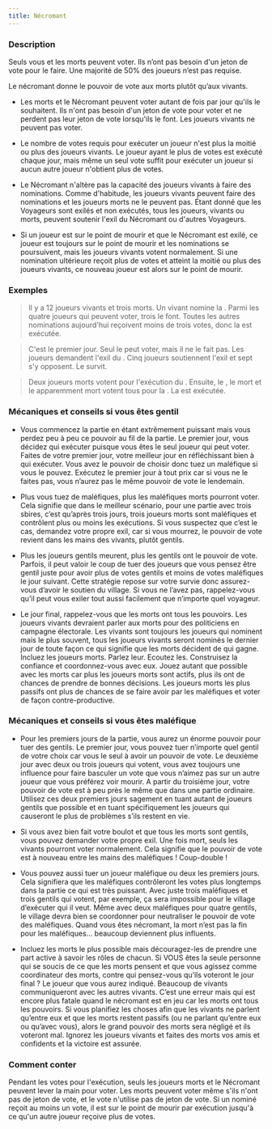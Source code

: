 ```yaml
---
title: Nécromant
---
```



<Role NECROMANT header />

### Description

Seuls vous et les morts peuvent voter. Ils n’ont pas besoin d'un jeton de vote pour le faire. Une majorité de 50% des joueurs n’est pas requise.

Le nécromant donne le pouvoir de vote aux morts plutôt qu’aux vivants.

-   Les morts et le Nécromant peuvent voter autant de fois par jour qu'ils le souhaitent. Ils n'ont pas besoin d'un jeton de vote pour voter et ne perdent pas leur jeton de vote lorsqu'ils le font. Les joueurs vivants ne peuvent pas voter. 

-   Le nombre de votes requis pour exécuter un joueur n'est plus la moitié ou plus des joueurs vivants. Le joueur ayant le plus de votes est exécuté chaque jour, mais même un seul vote suffit pour exécuter un joueur si aucun autre joueur n'obtient plus de votes. 

-   Le Nécromant n'altère pas la capacité des joueurs vivants à faire des nominations. Comme d'habitude, les joueurs vivants peuvent faire des nominations et les joueurs morts ne le peuvent pas. Étant donné que les Voyageurs sont exilés et non exécutés, tous les joueurs, vivants ou morts, peuvent soutenir l'exil du Nécromant ou d'autres Voyageurs. 

-   Si un joueur est sur le point de mourir et que le Nécromant est exilé, ce joueur est toujours sur le point de mourir et les nominations se poursuivent, mais les joueurs vivants votent normalement. Si une nomination ultérieure reçoit plus de votes et atteint la moitié ou plus des joueurs vivants, ce nouveau joueur est alors sur le point de mourir. 

### Exemples

> Il y a 12 joueurs vivants et trois morts. Un <Role AUBERGISTE /> vivant nomine la <Role GITANE />. Parmi les quatre joueurs qui peuvent voter, trois le font. Toutes les autres nominations aujourd'hui reçoivent moins de trois votes, donc la <Role GITANE /> est exécutée. 

> C'est le premier jour. Seul le <Role NECROMANT /> peut voter, mais il ne le fait pas. Les joueurs demandent l'exil du <Role NECROMANT />. Cinq joueurs soutiennent l'exil et sept s'y opposent. Le <Role NECROMANT /> survit. 

> Deux joueurs morts votent pour l'exécution du <Role CONSPIRATEUR />. Ensuite, le <Role NECROMANT />, le <Role FOU /> mort et le <Role ZOMBUUL /> apparemment mort votent tous pour la <Role COMMERE />. La <Role COMMERE /> est exécutée. 

### Mécaniques et conseils si vous êtes gentil

- Vous commencez la partie en étant extrêmement puissant mais vous perdez peu à peu ce pouvoir au fil de la partie. Le premier jour, vous décidez qui exécuter puisque vous êtes le seul joueur qui peut voter. Faites de votre premier jour, votre meilleur jour en réfléchissant bien à qui exécuter. Vous avez le pouvoir de choisir donc tuez un maléfique si vous le pouvez. Exécutez le premier jour à tout prix car si vous ne le faites pas, vous n’aurez pas le même pouvoir de vote le lendemain.

- Plus vous tuez de maléfiques, plus les maléfiques morts pourront voter. Cela signifie que dans le meilleur scénario, pour une partie avec trois sbires, c’est qu’après trois jours, trois joueurs morts sont maléfiques et contrôlent plus ou moins les exécutions. Si vous suspectez que c’est le cas, demandez votre propre exil, car si vous mourrez, le pouvoir de vote revient dans les mains des vivants, plutôt gentils.

- Plus les joueurs gentils meurent, plus les gentils ont le pouvoir de vote. Parfois, il peut valoir le coup de tuer des joueurs que vous pensez être gentil juste pour avoir plus de votes gentils et moins de votes maléfiques le jour suivant. Cette stratégie repose sur votre survie donc assurez-vous d’avoir le soutien du village. Si vous ne l’avez pas, rappelez-vous qu’il peut vous exiler tout aussi facilement que n’importe quel voyageur.

- Le jour final, rappelez-vous que les morts ont tous les pouvoirs. Les joueurs vivants devraient parler aux morts pour des politiciens en campagne électorale. Les vivants sont toujours les joueurs qui nominent mais le plus souvent, tous les joueurs vivants seront nominés le dernier jour de toute façon ce qui signifie que les morts décident de qui gagne. Incluez les joueurs morts. Parlez leur. Ecoutez les. Construisez la confiance et coordonnez-vous avec eux. Jouez autant que possible avec les morts car plus les joueurs morts sont actifs, plus ils ont de chances de prendre de bonnes décisions. Les joueurs morts les plus passifs ont plus de chances de se faire avoir par les maléfiques et voter de façon contre-productive.

### Mécaniques et conseils si vous êtes maléfique

- Pour les premiers jours de la partie, vous aurez un énorme pouvoir pour tuer des gentils. Le premier jour, vous pouvez tuer n’importe quel gentil de votre choix car vous le seul à avoir un pouvoir de vote. Le deuxième jour avec deux ou trois joueurs qui votent, vous avez toujours une influence pour faire basculer un vote que vous n’aimez pas sur un autre joueur que vous préférez voir mourir. A partir du troisième jour, votre pouvoir de vote est à peu près le même que dans une partie ordinaire. Utilisez ces deux premiers jours sagement en tuant autant de joueurs gentils que possible et en tuant spécifiquement les joueurs qui causeront le plus de problèmes s’ils restent en vie.

- Si vous avez bien fait votre boulot et que tous les morts sont gentils, vous pouvez demander votre propre exil. Une fois mort, seuls les vivants pourront voter normalement. Cela signifie que le pouvoir de vote est à nouveau entre les mains des maléfiques ! Coup-double !

- Vous pouvez aussi tuer un joueur maléfique ou deux les premiers jours. Cela signifiera que les maléfiques contrôleront les votes plus longtemps dans la partie ce qui est très puissant. Avec juste trois maléfiques et trois gentils qui votent, par exemple, ça sera impossible pour le village d’exécuter qui il veut. Même avec deux maléfiques pour quatre gentils, le village devra bien se coordonner pour neutraliser le pouvoir de vote des maléfiques. Quand vous êtes nécromant, la mort n’est pas la fin pour les maléfiques… beaucoup deviennent plus influents.

- Incluez les morts le plus possible mais découragez-les de prendre une part active à savoir les rôles de chacun. Si VOUS êtes la seule personne qui se soucis de ce que les morts pensent et que vous agissez comme coordinateur des morts, contre qui pensez-vous qu’ils voteront le jour final ? Le joueur que vous aurez indiqué. Beaucoup de vivants communiqueront avec les autres vivants. C’est une erreur mais qui est encore plus fatale quand le nécromant est en jeu car les morts ont tous les pouvoirs. Si vous planifiez les choses afin que les vivants ne parlent qu’entre eux et que les morts restent passifs (ou ne parlant qu’entre eux ou qu’avec vous), alors le grand pouvoir des morts sera négligé et ils voteront mal. Ignorez les joueurs vivants et faites des morts vos amis et confidents et la victoire est assurée.

### Comment conter

Pendant les votes pour l'exécution, seuls les joueurs morts et le Nécromant peuvent lever la main pour voter. Les morts peuvent voter même s'ils n'ont pas de jeton de vote, et le vote n'utilise pas de jeton de vote. Si un nominé reçoit au moins un vote, il est sur le point de mourir par exécution jusqu'à ce qu'un autre joueur reçoive plus de votes.
